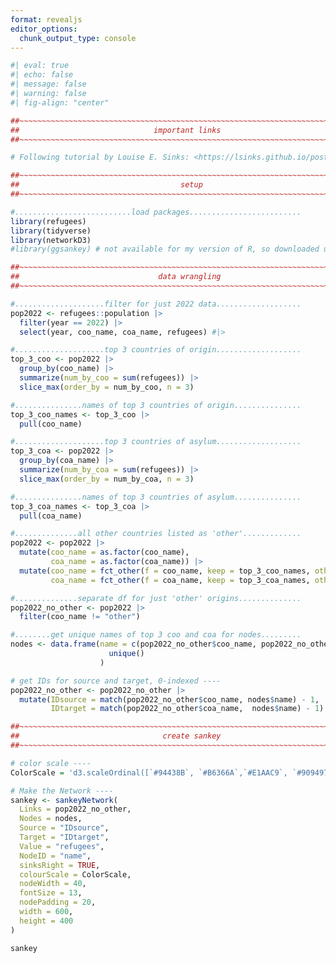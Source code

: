 ```yaml
---
format: revealjs
editor_options: 
  chunk_output_type: console
---
```


```r
#| eval: true
#| echo: false
#| message: false
#| warning: false
#| fig-align: "center"

##~~~~~~~~~~~~~~~~~~~~~~~~~~~~~~~~~~~~~~~~~~~~~~~~~~~~~~~~~~~~~~~~~~~~~~~~~~~~~~
##                              important links                             ----
##~~~~~~~~~~~~~~~~~~~~~~~~~~~~~~~~~~~~~~~~~~~~~~~~~~~~~~~~~~~~~~~~~~~~~~~~~~~~~~

# Following tutorial by Louise E. Sinks: <https://lsinks.github.io/posts/2023-08-28-TidyTuesday-Refugees/TidyTuesday34-refugees.html>

##~~~~~~~~~~~~~~~~~~~~~~~~~~~~~~~~~~~~~~~~~~~~~~~~~~~~~~~~~~~~~~~~~~~~~~~~~~~~~~
##                                    setup                                 ----
##~~~~~~~~~~~~~~~~~~~~~~~~~~~~~~~~~~~~~~~~~~~~~~~~~~~~~~~~~~~~~~~~~~~~~~~~~~~~~~

#..........................load packages.........................
library(refugees)
library(tidyverse) 
library(networkD3)
#library(ggsankey) # not available for my version of R, so downloaded using devtools (https://github.com/davidsjoberg/ggsankey)

##~~~~~~~~~~~~~~~~~~~~~~~~~~~~~~~~~~~~~~~~~~~~~~~~~~~~~~~~~~~~~~~~~~~~~~~~~~~~~~
##                               data wrangling                             ----
##~~~~~~~~~~~~~~~~~~~~~~~~~~~~~~~~~~~~~~~~~~~~~~~~~~~~~~~~~~~~~~~~~~~~~~~~~~~~~~

#....................filter for just 2022 data...................
pop2022 <- refugees::population |> 
  filter(year == 2022) |> 
  select(year, coo_name, coa_name, refugees) #|> 

#....................top 3 countries of origin...................
top_3_coo <- pop2022 |> 
  group_by(coo_name) |> 
  summarize(num_by_coo = sum(refugees)) |> 
  slice_max(order_by = num_by_coo, n = 3) 

#...............names of top 3 countries of origin...............
top_3_coo_names <- top_3_coo |>
  pull(coo_name)

#....................top 3 countries of asylum...................
top_3_coa <- pop2022 |> 
  group_by(coa_name) |> 
  summarize(num_by_coa = sum(refugees)) |> 
  slice_max(order_by = num_by_coa, n = 3)

#...............names of top 3 countries of asylum...............
top_3_coa_names <- top_3_coa |>  
  pull(coa_name)

#..............all other countries listed as 'other'.............
pop2022 <- pop2022 |> 
  mutate(coo_name = as.factor(coo_name),
         coa_name = as.factor(coa_name)) |> 
  mutate(coo_name = fct_other(f = coo_name, keep = top_3_coo_names, other_level = "other"),
         coa_name = fct_other(f = coa_name, keep = top_3_coa_names, other_level = "other"))

#..............separate df for just 'other' origins..............
pop2022_no_other <- pop2022 |> 
  filter(coo_name != "other")

#........get unique names of top 3 coo and coa for nodes.........
nodes <- data.frame(name = c(pop2022_no_other$coo_name, pop2022_no_other$coa_name) %>%
                      unique()
                    )

# get IDs for source and target, 0-indexed ----
pop2022_no_other <- pop2022_no_other |> 
  mutate(IDsource = match(pop2022_no_other$coo_name, nodes$name) - 1,
         IDtarget = match(pop2022_no_other$coa_name,  nodes$name) - 1)

##~~~~~~~~~~~~~~~~~~~~~~~~~~~~~~~~~~~~~~~~~~~~~~~~~~~~~~~~~~~~~~~~~~~~~~~~~~~~~~
##                                create sankey                             ----
##~~~~~~~~~~~~~~~~~~~~~~~~~~~~~~~~~~~~~~~~~~~~~~~~~~~~~~~~~~~~~~~~~~~~~~~~~~~~~~

# color scale ----
ColorScale = 'd3.scaleOrdinal([`#94438B`, `#B6366A`,`#E1AAC9`, `#909497`,`#6AA26F`, `#A3C7AC`, `#E3EEAE`])' 

# Make the Network ----
sankey <- sankeyNetwork(
  Links = pop2022_no_other,
  Nodes = nodes,
  Source = "IDsource",
  Target = "IDtarget",
  Value = "refugees",
  NodeID = "name",
  sinksRight = TRUE,
  colourScale = ColorScale,
  nodeWidth = 40,
  fontSize = 13,
  nodePadding = 20,
  width = 600,
  height = 400
)

sankey
```



